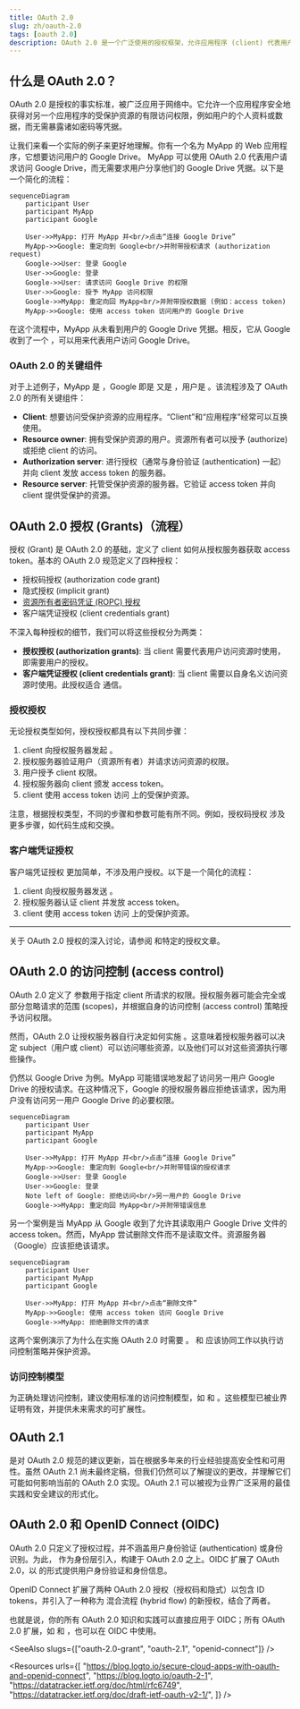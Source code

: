 ```yaml
---
title: OAuth 2.0
slug: zh/oauth-2.0
tags: [oauth 2.0]
description: OAuth 2.0 是一个广泛使用的授权框架，允许应用程序 (client) 代表用户或应用程序自身获得对受保护资源的有限访问权限。
---
```


## 什么是 OAuth 2.0？

OAuth 2.0 是授权的事实标准，被广泛应用于网络中。它允许一个应用程序安全地获得对另一个应用程序的受保护资源的有限访问权限，例如用户的个人资料或数据，而无需暴露诸如密码等凭据。

让我们来看一个实际的例子来更好地理解。你有一个名为 MyApp 的 Web 应用程序，它想要访问用户的 Google Drive。 MyApp 可以使用 OAuth 2.0 代表用户请求访问 Google Drive，而无需要求用户分享他们的 Google Drive 凭据。以下是一个简化的流程：

```mermaid
sequenceDiagram
    participant User
    participant MyApp
    participant Google

    User->>MyApp: 打开 MyApp 并<br/>点击“连接 Google Drive”
    MyApp->>Google: 重定向到 Google<br/>并附带授权请求 (authorization request)
    Google->>User: 登录 Google
    User->>Google: 登录
    Google->>User: 请求访问 Google Drive 的权限
    User->>Google: 授予 MyApp 访问权限
    Google->>MyApp: 重定向回 MyApp<br/>并附带授权数据 (例如：access token)
    MyApp->>Google: 使用 access token 访问用户的 Google Drive
```

在这个流程中，MyApp 从未看到用户的 Google Drive 凭据。相反，它从 Google 收到了一个 <Ref slug="access-token" />，可以用来代表用户访问 Google Drive。

### OAuth 2.0 的关键组件

对于上述例子，MyApp 是 <Ref slug="client" />，Google 即是 <Ref slug="authorization-server" /> 又是 <Ref slug="resource-server" />，用户是 <Ref slug="resource-owner" />。该流程涉及了 OAuth 2.0 的所有关键组件：

- **Client**: 想要访问受保护资源的应用程序。“Client”和“应用程序”经常可以互换使用。
- **Resource owner**: 拥有受保护资源的用户。资源所有者可以授予 (authorize) 或拒绝 client 的访问。
- **Authorization server**: 进行授权（通常与身份验证 (authentication) 一起）并向 client 发放 access token 的服务器。
- **Resource server**: 托管受保护资源的服务器。它验证 access token 并向 client 提供受保护的资源。

## OAuth 2.0 授权 (Grants)（流程）

<Ref slug="oauth-2.0-grant">授权 (Grant)</Ref> 是 OAuth 2.0 的基础，定义了 client 如何从授权服务器获取 access token。基本的 OAuth 2.0 规范定义了四种授权：

- <Ref slug="authorization-code-flow">授权码授权 (authorization code grant)</Ref>
- <Ref slug="implicit-flow">隐式授权 (implicit grant)</Ref>
- [资源所有者密码凭证 (ROPC) 授权](https://datatracker.ietf.org/doc/html/rfc6749#section-4.3)
- <Ref slug="client-credentials-flow">客户端凭证授权 (client credentials grant)</Ref>

不深入每种授权的细节，我们可以将这些授权分为两类：

- **授权授权 (authorization grants)**: 当 client 需要代表用户访问资源时使用，即需要用户的授权。
- **客户端凭证授权 (client credentials grant)**: 当 client 需要以自身名义访问资源时使用。此授权适合 <Ref slug="machine-to-machine" /> 通信。

### 授权授权

无论授权类型如何，授权授权都具有以下共同步骤：

1. client 向授权服务器发起 <Ref slug="authorization-request" />。
2. 授权服务器验证用户（资源所有者）并请求访问资源的权限。
3. 用户授予 client 权限。
4. 授权服务器向 client 颁发 access token。
5. client 使用 access token 访问 <Ref slug="resource-server" /> 上的受保护资源。

注意，根据授权类型，不同的步骤和参数可能有所不同。例如，<Ref slug="authorization-code-flow">授权码授权</Ref> 涉及更多步骤，如代码生成和交换。

### 客户端凭证授权

<Ref slug="client-credentials-flow">客户端凭证授权</Ref> 更加简单，不涉及用户授权。以下是一个简化的流程：

1. client 向授权服务器发送 <Ref slug="token-request" />。
2. 授权服务器认证 client 并发放 access token。
3. client 使用 access token 访问 <Ref slug="resource-server" /> 上的受保护资源。

---

关于 OAuth 2.0 授权的深入讨论，请参阅 <Ref slug="oauth-2.0-grant" /> 和特定的授权文章。

## OAuth 2.0 的访问控制 (access control)

OAuth 2.0 定义了 <Ref slug="scope" /> 参数用于指定 client 所请求的权限。授权服务器可能会完全或部分忽略请求的范围 (scopes)，并根据自身的访问控制 (access control) 策略授予访问权限。

然而，OAuth 2.0 让授权服务器自行决定如何实施 <Ref slug="access-control" />。这意味着授权服务器可以决定 subject（用户或 client）可以访问哪些资源，以及他们可以对这些资源执行哪些操作。

仍然以 Google Drive 为例。MyApp 可能错误地发起了访问另一用户 Google Drive 的授权请求。在这种情况下，Google 的授权服务器应拒绝该请求，因为用户没有访问另一用户 Google Drive 的必要权限。

```mermaid
sequenceDiagram
    participant User
    participant MyApp
    participant Google

    User->>MyApp: 打开 MyApp 并<br/>点击“连接 Google Drive”
    MyApp->>Google: 重定向到 Google<br/>并附带错误的授权请求
    Google->>User: 登录 Google
    User->>Google: 登录
    Note left of Google: 拒绝访问<br/>另一用户的 Google Drive
    Google->>MyApp: 重定向回 MyApp<br/>并附带错误信息
```

另一个案例是当 MyApp 从 Google 收到了允许其读取用户 Google Drive 文件的 access token。然而，MyApp 尝试删除文件而不是读取文件。资源服务器（Google）应该拒绝该请求。

```mermaid
sequenceDiagram
    participant User
    participant MyApp
    participant Google

    User->>MyApp: 打开 MyApp 并<br/>点击“删除文件”
    MyApp->>Google: 使用 access token 访问 Google Drive
    Google->>MyApp: 拒绝删除文件的请求
```

这两个案例演示了为什么在实施 OAuth 2.0 时需要 <Ref slug="access-control" />。<Ref slug="authorization-server" /> 和 <Ref slug="resource-server" /> 应该协同工作以执行访问控制策略并保护资源。

### 访问控制模型

为正确处理访问控制，建议使用标准的访问控制模型，如 <Ref slug="rbac" /> 和 <Ref slug="abac" />。这些模型已被业界证明有效，并提供未来需求的可扩展性。

## OAuth 2.1

<Ref slug="oauth-2.1" /> 是对 OAuth 2.0 规范的建议更新，旨在根据多年来的行业经验提高安全性和可用性。虽然 OAuth 2.1 尚未最终定稿，但我们仍然可以了解提议的更改，并理解它们可能如何影响当前的 OAuth 2.0 实现。OAuth 2.1 可以被视为业界广泛采用的最佳实践和安全建议的形式化。

## OAuth 2.0 和 OpenID Connect (OIDC)

OAuth 2.0 只定义了授权过程，并不涵盖用户身份验证 (authentication) 或身份识别。为此，<Ref slug="openid-connect" /> 作为身份层引入，构建于 OAuth 2.0 之上。OIDC 扩展了 OAuth 2.0，以 <Ref slug="id-token" /> 的形式提供用户身份验证和身份信息。

OpenID Connect 扩展了两种 OAuth 2.0 授权（授权码和隐式）以包含 ID tokens，并引入了一种称为 <Ref slug="hybrid-flow">混合流程 (hybrid flow)</Ref> 的新授权，结合了两者。

也就是说，你的所有 OAuth 2.0 知识和实践可以直接应用于 OIDC；所有 OAuth 2.0 扩展，如 <Ref slug="pkce" /> 和 <Ref slug="resource-indicator" />，也可以在 OIDC 中使用。

<SeeAlso slugs={["oauth-2.0-grant", "oauth-2.1", "openid-connect"]} />

<Resources
  urls={[
    "https://blog.logto.io/secure-cloud-apps-with-oauth-and-openid-connect",
    "https://blog.logto.io/oauth-2-1",
    "https://datatracker.ietf.org/doc/html/rfc6749",
    "https://datatracker.ietf.org/doc/draft-ietf-oauth-v2-1/",
  ]}
/>
